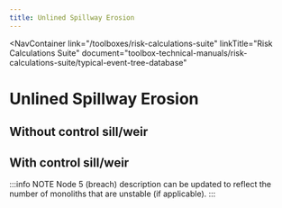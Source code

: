 ```yaml
---
title: Unlined Spillway Erosion
---
```



<NavContainer
  link="/toolboxes/risk-calculations-suite"
  linkTitle="Risk Calculations Suite"
  document="toolbox-technical-manuals/risk-calculations-suite/typical-event-tree-database"
></NavContainer>

# Unlined Spillway Erosion

## Without control sill/weir

<FigureNoRef 
    src="/figures/toolbox-technical-manuals/risk-calculations-suite/typical-event-tree-database/v1.2/Unlined-Spillway-Erosion-1.png" 
    alt="Unlined Spillway Erosion event tree" />

## With control sill/weir

<FigureNoRef 
    src="/figures/toolbox-technical-manuals/risk-calculations-suite/typical-event-tree-database/v1.2/Unlined-Spillway-Erosion-2.png" 
    alt="Unlined Spillway Erosion event tree" />

:::info NOTE
Node 5 (breach) description can be updated to reflect the number of monoliths that are unstable (if applicable).
:::
